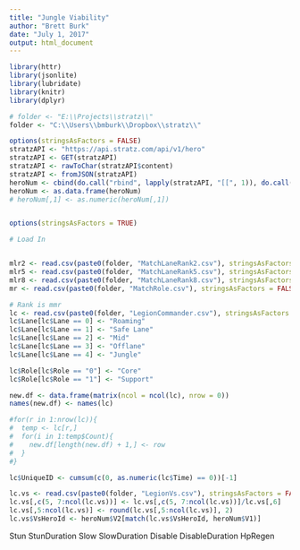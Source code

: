 ```yaml
---
title: "Jungle Viability"
author: "Brett Burk"
date: "July 1, 2017"
output: html_document
---
```

```r
library(httr)
library(jsonlite)
library(lubridate)
library(knitr)
library(dplyr)

# folder <- "E:\\Projects\\stratz\\"
folder <- "C:\\Users\\bmburk\\Dropbox\\stratz\\"

options(stringsAsFactors = FALSE)
stratzAPI <- "https://api.stratz.com/api/v1/hero"
stratzAPI <- GET(stratzAPI)
stratzAPI <- rawToChar(stratzAPI$content)
stratzAPI <- fromJSON(stratzAPI)
heroNum <- cbind(do.call("rbind", lapply(stratzAPI, "[[", 1)), do.call("rbind", lapply(stratzAPI, "[[", 3)))
heroNum <- as.data.frame(heroNum)
# heroNum[,1] <- as.numeric(heroNum[,1])


options(stringsAsFactors = TRUE)

# Load In


mlr2 <- read.csv(paste0(folder, "MatchLaneRank2.csv"), stringsAsFactors = FALSE)
mlr5 <- read.csv(paste0(folder, "MatchLaneRank5.csv"), stringsAsFactors = FALSE)
mlr8 <- read.csv(paste0(folder, "MatchLaneRank8.csv"), stringsAsFactors = FALSE)
mr <- read.csv(paste0(folder, "MatchRole.csv"), stringsAsFactors = FALSE)

# Rank is mmr
lc <- read.csv(paste0(folder, "LegionCommander.csv"), stringsAsFactors = FALSE)
lc$Lane[lc$Lane == 0] <- "Roaming"
lc$Lane[lc$Lane == 1] <- "Safe Lane"
lc$Lane[lc$Lane == 2] <- "Mid"
lc$Lane[lc$Lane == 3] <- "Offlane"
lc$Lane[lc$Lane == 4] <- "Jungle"

lc$Role[lc$Role == "0"] <- "Core"
lc$Role[lc$Role == "1"] <- "Support"

new.df <- data.frame(matrix(ncol = ncol(lc), nrow = 0))
names(new.df) <- names(lc)

#for(r in 1:nrow(lc)){
#  temp <- lc[r,]
#  for(i in 1:temp$Count){
#    new.df[length(new.df) + 1,] <- row
#  }
#}

lc$UniqueID <- cumsum(c(0, as.numeric(lc$Time) == 0))[-1]

lc.vs <- read.csv(paste0(folder, "LegionVs.csv"), stringsAsFactors = FALSE)
lc.vs[,c(5, 7:ncol(lc.vs))] <- lc.vs[,c(5, 7:ncol(lc.vs))]/lc.vs[,6]
lc.vs[,5:ncol(lc.vs)] <- round(lc.vs[,5:ncol(lc.vs)], 2)
lc.vs$VsHeroId <- heroNum$V2[match(lc.vs$VsHeroId, heroNum$V1)]
```
Stun
StunDuration
Slow
SlowDuration
Disable
DisableDuration
HpRegen
